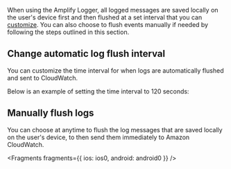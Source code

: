 When using the Amplify Logger, all logged messages are saved locally on the user's device first and then flushed at a set interval that you can [customize](#change-automatic-log-flush-interval). You can also choose to flush events manually if needed by following the steps outlined in this section.

## Change automatic log flush interval
You can customize the time interval for when logs are automatically flushed and sent to CloudWatch.

Below is an example of setting the time interval to 120 seconds:


<BlockSwitcher>
    <Block name="With Configuration File">
        <Fragments fragments={{all: common1}}/>
    </Block>
    <Block name="With Code">
        <Fragments
            fragments={{
                ios: ios1,
                android: android1
            }}/>
    </Block>
</BlockSwitcher>

## Manually flush logs
You can choose at anytime to flush the log messages that are saved locally on the user's device, to then send them immediately to Amazon CloudWatch.


<Fragments
  fragments={{
    ios: ios0,
    android: android0
  }}
/>